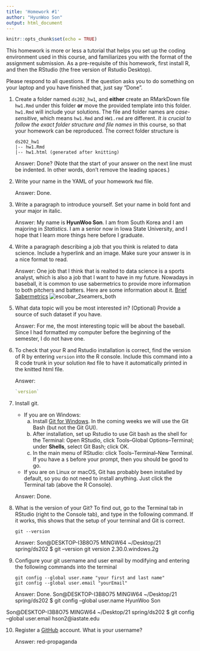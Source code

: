 ```yaml
---
title: 'Homework #1'
author: "HyunWoo Son"
output: html_document
---
```


```r
knitr::opts_chunk$set(echo = TRUE)
```

This homework is more or less a tutorial that helps you set up the coding environment used in this course, and familiarizes you with the format of the assignment submission. 
As a pre-requisite of this homework, first install R, and then the RStudio (the free version of Rstudio Desktop). 

Please respond to all questions. If the question asks you to do something on your laptop and you have finished that, just say "Done". 

1. Create a folder named `ds202_hw1`, and **either** create an RMarkDown file `hw1.Rmd` under this folder **or** move the provided template into this folder. `hw1.Rmd` will include your solutions. The file and folder names are *case-sensitive*, which means `hw1.Rmd` and `HW1.rmd` are different. *It is crucial to follow the exact folder structure and file names* in this course, so that your homework can be reproduced. The correct folder structure is

    ```
    ds202_hw1
    |-- hw1.Rmd
    |-- hw1.html (generated after knitting)
    ```
    
    Answer: Done? (Note that the start of your answer on the next line must be indented. In other words, don't remove the leading spaces.)

2. Write your name in the YAML of your homework `Rmd` file.

    Answer: Done.

3. Write a paragraph to introduce yourself. Set your name in bold font and your major in italic. 

    Answer: My name is __HyunWoo Son__. I am from South Korea and I am majoring in _Statistics_. I am a senior now in Iowa State University, and I hope that I learn more things here before I graduate.
  
4. Write a paragraph describing a job that you think is related to data science. Include a hyperlink and an image. Make sure your answer is in a nice format to read. 

    Answer: One job that I think that is realted to data science is a sports analyst, which is also a job that I want to have in my future. Nowadays in baseball, it is common to use sabermetrics to provide more information to both pitchers and batters. Here are some information about it. [Brief Sabermetrics](https://sabr.org/sabermetrics) ![escobar_2seamers_both](C:/Users/Son/Desktop/21 spring/ds202/sabers.jpg)
  
5. What data topic will you be most interested in? (Optional) Provide a source of such dataset if you have.

    Answer: For me, the most interesting topic will be about the baseball. Since I had formatted my computer before the beginning of the semester, I do not have one. 
  
6. To check that your R and Rstudio installation is correct, find the version of R by entering `version` into the R console. Include this command into a R code trunk in your solution `Rmd` file to have it automatically printed in the knitted html file. 

    Answer: 
```r
`version`
```
  
7. Install git. 
    - If you are on Windows: 
        a. Install [Git for Windows](https://gitforwindows.org/). In the coming weeks we will use the Git Bash (but not the Git GUI). 
        b. After installation, set up Rstudio to use Git bash as the shell for the Terminal: Open RStudio, click Tools--Global Options--Terminal; under **Shells**, select Git Bash; click OK. 
        c. In the main menu of RStudio: click Tools--Terminal--New Terminal. If you have a `$` before your prompt, then you should be good to go.
    - If you are on Linux or macOS, Git has probably been installed by default, so you do not need to install anything. Just click the Terminal tab (above the R Console).

    Answer: Done.
  
8. What is the version of your Git? To find out, go to the Terminal tab in RStudio (right to the Console tab), and type in the following command. If it works, this shows that the setup of your terminal and Git is correct. 
<!-- Then explore the bash command line and Git. -->

    ```
    git --version
    ```

    Answer: Son@DESKTOP-I3B8O75 MINGW64 ~/Desktop/21 spring/ds202
$ git --version
git version 2.30.0.windows.2g
  
9. Configure your git username and user email by modifying and entering the following commands into the terminal

    ```
    git config --global user.name "your first and last name"
    git config --global user.email "yourEmail"
    ```

    Answer: Done. Son@DESKTOP-I3B8O75 MINGW64 ~/Desktop/21 spring/ds202
$ git config --global user.name
HyunWoo Son

Son@DESKTOP-I3B8O75 MINGW64 ~/Desktop/21 spring/ds202
$ git config --global user.email
hson2@iastate.edu
  

10. Register a [GitHub](https://www.github.com) account. What is your username?

    Answer: red-propaganda